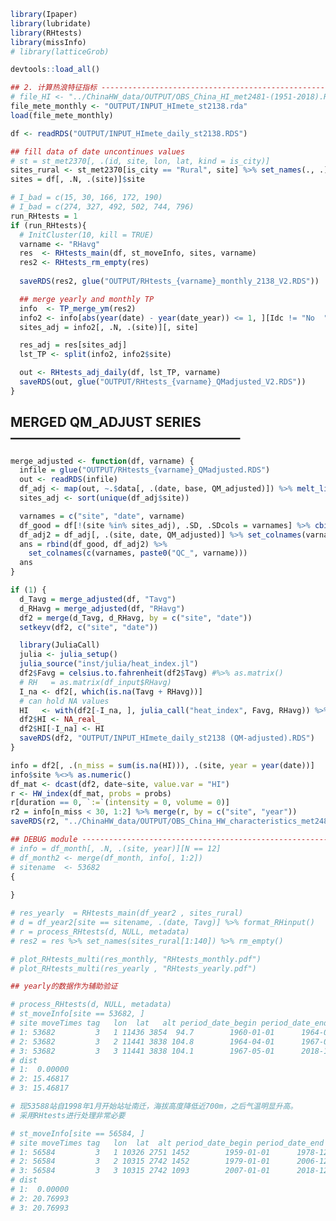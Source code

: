 ```r
library(Ipaper)
library(lubridate)
library(RHtests)
library(missInfo)
# library(latticeGrob)

devtools::load_all()
```

```r
## 2. 计算热浪特征指标 ---------------------------------------------------------
# file_HI <- "../ChinaHW_data/OUTPUT/OBS_China_HI_met2481-(1951-2018).RDS"
file_mete_monthly <- "OUTPUT/INPUT_HImete_st2138.rda"
load(file_mete_monthly)

df <- readRDS("OUTPUT/INPUT_HImete_daily_st2138.RDS")
```


```r
## fill data of date uncontinues values
# st = st_met2370[, .(id, site, lon, lat, kind = is_city)]
sites_rural <- st_met2370[is_city == "Rural", site] %>% set_names(., .)
sites = df[, .N, .(site)]$site

# I_bad = c(15, 30, 166, 172, 190)
# I_bad = c(274, 327, 492, 502, 744, 796)
run_RHtests = 1
if (run_RHtests){
  # InitCluster(10, kill = TRUE)
  varname <- "RHavg"
  res  <- RHtests_main(df, st_moveInfo, sites, varname)
  res2 <- RHtests_rm_empty(res)
  
  saveRDS(res2, glue("OUTPUT/RHtests_{varname}_monthly_2138_V2.RDS"))

  ## merge yearly and monthly TP
  info  <- TP_merge_ym(res2)
  info2 <- info[abs(year(date) - year(date_year)) <= 1, ][Idc != "No  ", ]
  sites_adj = info2[, .N, .(site)][, site]

  res_adj = res[sites_adj]
  lst_TP <- split(info2, info2$site)

  out <- RHtests_adj_daily(df, lst_TP, varname)
  saveRDS(out, glue("OUTPUT/RHtests_{varname}_QMadjusted_V2.RDS"))
}
```

## MERGED QM_ADJUST SERIES -----------------------------------------------------

```r
merge_adjusted <- function(df, varname) {
  infile = glue("OUTPUT/RHtests_{varname}_QMadjusted.RDS")
  out <- readRDS(infile)
  df_adj <- map(out, ~.$data[, .(date, base, QM_adjusted)]) %>% melt_list("site")
  sites_adj <- sort(unique(df_adj$site))

  varnames = c("site", "date", varname)
  df_good = df[!(site %in% sites_adj), .SD, .SDcols = varnames] %>% cbind(QC = 1)
  df_adj2 = df_adj[, .(site, date, QM_adjusted)] %>% set_colnames(varnames) %>% cbind(QC = 0)
  ans = rbind(df_good, df_adj2) %>% 
    set_colnames(c(varnames, paste0("QC_", varname)))
  ans
}

if (1) {
  d_Tavg = merge_adjusted(df, "Tavg")
  d_RHavg = merge_adjusted(df, "RHavg")
  df2 = merge(d_Tavg, d_RHavg, by = c("site", "date"))
  setkeyv(df2, c("site", "date"))

  library(JuliaCall)
  julia <- julia_setup()
  julia_source("inst/julia/heat_index.jl")
  df2$Favg = celsius.to.fahrenheit(df2$Tavg) #%>% as.matrix()
  # RH   = as.matrix(df_input$RHavg)
  I_na <- df2[, which(is.na(Tavg + RHavg))]
  # can hold NA values
  HI   <- with(df2[-I_na, ], julia_call("heat_index", Favg, RHavg)) %>% fahrenheit.to.celsius()
  df2$HI <- NA_real_
  df2$HI[-I_na] <- HI
  saveRDS(df2, "OUTPUT/INPUT_HImete_daily_st2138 (QM-adjusted).RDS")
}
```

```r
info = df2[, .(n_miss = sum(is.na(HI))), .(site, year = year(date))]
info$site %<>% as.numeric()
df_mat <- dcast(df2, date~site, value.var = "HI") 
r <- HW_index(df_mat, probs = probs)
r[duration == 0, `:=`(intensity = 0, volume = 0)]
r2 = info[n_miss < 30, 1:2] %>% merge(r, by = c("site", "year"))
saveRDS(r2, "../ChinaHW_data/OUTPUT/OBS_China_HW_characteristics_met2481-(1951-2018)-(QM-adjusted).RDS")
```

```r
## DEBUG module ----------------------------------------------------------------
# info = df_month[, .N, .(site, year)][N == 12]
# df_month2 <- merge(df_month, info[, 1:2])
# sitename  <- 53682
{
    
}

# res_yearly  = RHtests_main(df_year2 , sites_rural)
# d = df_year2[site == sitename, .(date, Tavg)] %>% format_RHinput()
# r = process_RHtests(d, NULL, metadata)
# res2 = res %>% set_names(sites_rural[1:140]) %>% rm_empty()

# plot_RHtests_multi(res_monthly, "RHtests_monthly.pdf")
# plot_RHtests_multi(res_yearly , "RHtests_yearly.pdf")

## yearly的数据作为辅助验证

# process_RHtests(d, NULL, metadata)
# st_moveInfo[site == 53682, ]
# site moveTimes tag   lon  lat   alt period_date_begin period_date_end date_begin   date_end n_all n_period
# 1: 53682         3   1 11436 3854  94.7        1960-01-01      1964-03-31 1960-01-01 2018-12-31 21550     1552
# 2: 53682         3   2 11441 3838 104.8        1964-04-01      1967-04-30 1960-01-01 2018-12-31 21550     1125
# 3: 53682         3   3 11441 3838 104.1        1967-05-01      2018-12-31 1960-01-01 2018-12-31 21550    18873
# dist
# 1:  0.00000
# 2: 15.46817
# 3: 15.46817

# 现53588站自1998年1月开始站址南迁，海拔高度降低近700m，之后气温明显升高。
# 采用RHtests进行处理非常必要

# st_moveInfo[site == 56584, ]
# site moveTimes tag   lon  lat  alt period_date_begin period_date_end date_begin   date_end n_all n_period
# 1: 56584         3   1 10326 2751 1452        1959-01-01      1978-12-31 1959-01-01 2018-12-31 21915     7305
# 2: 56584         3   2 10315 2742 1452        1979-01-01      2006-12-31 1959-01-01 2018-12-31 21915    10227
# 3: 56584         3   3 10315 2742 1093        2007-01-01      2018-12-31 1959-01-01 2018-12-31 21915     4383
# dist
# 1:  0.00000
# 2: 20.76993
# 3: 20.76993
```
